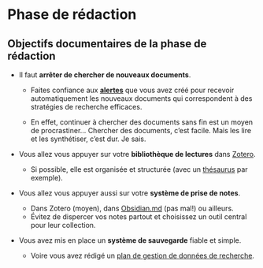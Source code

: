 # Phase de rédaction

## Objectifs documentaires de la phase de rédaction

-   Il faut **arrêter de chercher de nouveaux documents**.

    -   Faites confiance aux [**alertes**](#sec-alertes)  que vous avez créé pour recevoir automatiquement les nouveaux documents qui correspondent à des stratégies de recherche efficaces.

    -   En effet, continuer à chercher des documents sans fin est un moyen de procrastiner... Chercher des documents, c'est facile. Mais les lire et les synthétiser, c'est dur. Je sais.

-   Vous allez vous appuyer sur votre **bibliothèque de lectures** dans [Zotero](#sec-zoteroorganiser).

    -   Si possible, elle est organisée et structurée (avec un [thésaurus](#sec-thesaurus) par exemple).

-   Vous allez vous appuyer aussi sur votre **système de prise de notes**.

    -   Dans Zotero (moyen), dans [Obsidian.md](#sec-obsidian) (pas mal!) ou ailleurs.
    -   Évitez de dispercer vos notes partout et choisissez un outil central pour leur collection.

-   Vous avez mis en place un **système de sauvegarde** fiable et simple.

    -   Voire vous avez rédigé un [plan de gestion de données de recherche](#sec-gdr).
